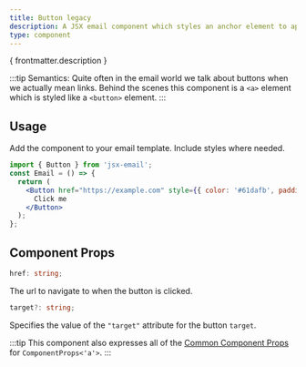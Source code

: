 ```yaml
---
title: Button legacy
description: A JSX email component which styles an anchor element to appear as a button
type: component
---
```


<p>{ frontmatter.description }</p>

:::tip
Semantics: Quite often in the email world we talk about buttons when we actually mean links. Behind the scenes this component is a `<a>` element which is styled like a `<button>` element.
:::

<Install type={frontmatter.type}/>

## Usage
Add the component to your email template. Include styles where needed.
```jsx
import { Button } from 'jsx-email';
const Email = () => {
  return (
    <Button href="https://example.com" style={{ color: '#61dafb', padding: '10px 20px' }}>
      Click me
    </Button>
  );
};
```
## Component Props

```ts
href: string;
```
The url to navigate to when the button is clicked.
```ts
target?: string;
```
Specifies the value of the `"target"` attribute for the button `target`.

:::tip
This component also expresses all of the [Common Component Props](https://react.dev/reference/react-dom/components/common) for `ComponentProps<'a'>`.
:::
